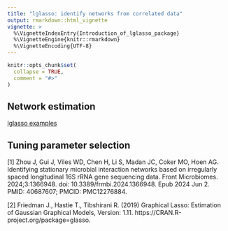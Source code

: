 ```yaml
---
title: "lglasso: identify networks from correlated data"
output: rmarkdown::html_vignette
vignette: >
  %\VignetteIndexEntry{Introduction_of_lglasso_package}
  %\VignetteEngine{knitr::rmarkdown}
  %\VignetteEncoding{UTF-8}
---
```


```r
knitr::opts_chunk$set(
  collapse = TRUE,
  comment = "#>"
)
```


## Network estimation

[lglasso examples](lglasso.html)


## Tuning parameter selection





[1] Zhou J, Gui J, Viles WD, Chen H, Li S, Madan JC, Coker MO, Hoen AG. Identifying stationary microbial interaction networks based on irregularly spaced longitudinal 16S rRNA gene sequencing data. Front Microbiomes. 2024;3:1366948. doi: 10.3389/frmbi.2024.1366948. Epub 2024 Jun 2. PMID: 40687607; PMCID: PMC12276884.



[2] Friedman J., Hastie T., Tibshirani R. (2019)  Graphical Lasso: Estimation of Gaussian Graphical Models, Version: 1.11. https://CRAN.R-project.org/package=glasso.

